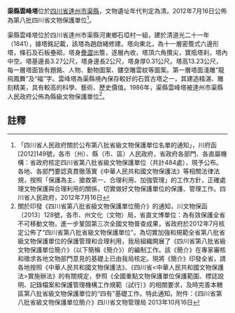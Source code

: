 {{msg:四川省文物保護單位
|名稱 = 渠縣雲峰塔
|編號 = 260
|圖片 = 
|級別 = S8
|分類 = 
|時代 = [[清代|清代]]
|地点 = [[四川省|四川省]][[達州市|達州市]][[渠縣|渠縣]]
|坐標 =
|登錄 = 2012年7月16日
}}
'''渠縣雲峰塔'''位於[[四川省|四川省]][[達州市|達州市]][[渠縣|渠縣]]，文物遺址年代判定為清。2012年7月16日公佈為第八批四川省文物保護單位<ref>「四川省人民政府關於公布第八批省級文物保護單位名單的通知」，川府函[2012]149號，各市（州）、縣（市、區）人民政府，省政府各部門、各直屬機構：省政府核定四川省第八批省級文物保護單位（共計484處），現予公布。各地、各部門要認真貫徹落實《中華人民共和國文物保護法》等相關法律法規，按照「保護為主、搶救第一、合理利用、加強管理」的工作方針，正確處理文物保護與合理利用的關係，切實做好文物保護單位的保護、管理工作。四川省人民政府，2012年7月16日</ref>。

渠縣雲峰塔位於四川省達州市渠縣河東鄉石埡村一組，建於清道光二十一年（1841），據塔銘記載，該塔為趙啟緒修建。塔向東北，為十一層密簷式六邊形塔，條石及石板壘砌，塔身[[疊澀|疊澀]]出簷，逐層內收，塔頂六角攢尖，寶瓶塔刹，塔內中空。塔基邊長3.27公尺，塔身邊長2公尺，塔身厚0.31公尺。塔高13.23公尺，每一層塔面皆有題銘、人物、動物圖案、鏤空雕雲紋等圖案。第一層塔面淺雕“龍飛鳳舞”及“福”字。雲峰塔為渠縣境內保存較好的石質古塔之一，其建造精湛、雕刻精美，具有較高的科學、藝術、歷史價值。1986年，渠縣雲峰塔被達州市渠縣人民政府公佈為縣級文物保護單位<ref>關於印發《四川省第八批省級文物保護單位簡介》的通知，川文物保函〔2013〕128號，各市、州文化（文物）局，省直文博單位：為有效保護全省不可移動文物，進一步鞏固第三次全國文物普查成果，省政府於2012年7月核定公佈了“四川省第八批省級文物保護單位”。為切實加強和規範全省第八批省級文物保護單位的保護管理和合理利用，我局組織開展了《四川省第八批省級文物保護單位簡介》（以下簡稱《簡介》）的編制工作。該《簡介》在專家審核和徵求各地文物部門意見的基礎上已由我局核定。現將《簡介》印發全省，請各地按照《中華人民共和國文物保護法》、《四川省<中華人民共和國文物保護法>實施辦法》的有關規定，參照《全國重點文物保護單位保護範圍、標誌說明、記錄檔案和保護管理機構工作規範（試行）》的相關要求，及時完善本轄區第八批省級文物保護單位的“四有”基礎工作。特此通知。附件：《四川省第八批省級文物保護單位簡介》四川省文物管理局  2013年10月16日</ref>。
==註釋==
{{reflist}}